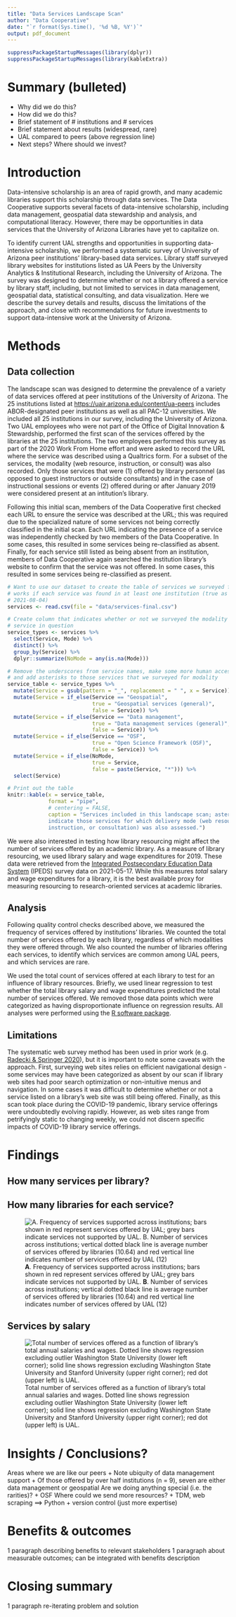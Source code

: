 ```yaml
---
title: "Data Services Landscape Scan"
author: "Data Cooperative"
date: "`r format(Sys.time(), '%d %B, %Y')`"
output: pdf_document
---
```


```r
suppressPackageStartupMessages(library(dplyr))
suppressPackageStartupMessages(library(kableExtra))
```

# Summary (bulleted)

+ Why did we do this?
+ How did we do this?
+ Brief statement of # institutions and # services
+ Brief statement about results (widespread, rare)
+ UAL compared to peers (above regression line)
+ Next steps? Where should we invest?

# Introduction

Data-intensive scholarship is an area of rapid growth, and many academic 
libraries support this scholarship through data services. The Data Cooperative 
supports several facets of data-intensive scholarship, including data 
management, geospatial data stewardship and analysis, and computational 
literacy. However, there may be opportunities in data services that the 
University of Arizona Libraries have yet to capitalize on.

To identify current UAL strengths and opportunities in supporting data-intensive 
scholarship, we performed a systematic survey of University of Arizona peer 
institutions' library-based data services. Library staff surveyed library 
websites for institutions listed as UA Peers by the University Analytics & 
Institutional Research, including the University of Arizona. The survey was 
designed to determine whether or not a library offered a service by library 
staff, including, but not limited to services in data management, geospatial 
data, statistical consulting, and data visualization. Here we describe the 
survey details and results, discuss the limitations of the approach, and close 
with recommendations for future investments to support data-intensive work at 
the University of Arizona.

# Methods

## Data collection

The landscape scan was designed to determine the prevalence of a variety of 
data services offered at peer institutions of the University of Arizona. The 
25 institutions listed at 
[https://uair.arizona.edu/content/ua-peers](https://uair.arizona.edu/content/ua-peers)
includes ABOR-designated peer institutions as well as all PAC-12 universities. 
We included all 25 institutions in our survey, including the University of 
Arizona. Two UAL employees who were not part of the Office of Digital 
Innovation & Stewardship, performed the first scan of the services offered by 
the libraries at the 25 institutions. The two employees performed this survey 
as part of the 2020 Work From Home effort and were asked to record the URL 
where the service was described using a Qualtrics form. For a subset of the 
services, the modality (web resource, instruction, or consult) was also 
recorded. Only those services that were (1) offered by library personnel (as 
opposed to guest instructors or outside consultants) and in the case of 
instructional sessions or events (2) offered during or after January 2019 were 
considered present at an intitution's library.

Following this initial scan, members of the Data Cooperative first 
checked each URL to ensure the service was described at the URL; this was 
required due to the specialized nature of some services not being correctly 
classified in the initial scan. Each URL indicating the presence of a service 
was independently checked by two members of the Data Cooperative. In some 
cases, this resulted in some services being re-classified as absent. Finally, 
for each service still listed as being absent from an institution, members of 
Data Cooperative again searched the institution library's website to confirm 
that the service was not offered. In some cases, this resulted in some services 
being re-classified as present. 

```r
# Want to use our dataset to create the table of services we surveyed for; only
# works if each service was found in at least one institution (true as of 
# 2021-08-04)
services <- read.csv(file = "data/services-final.csv")

# Create column that indicates whether or not we surveyed the modality of the 
# service in question
service_types <- services %>% 
  select(Service, Mode) %>% 
  distinct() %>% 
  group_by(Service) %>% 
  dplyr::summarize(NoMode = any(is.na(Mode)))

# Remove the underscores from service names, make some more human accessible 
# and add asterisks to those services that we surveyed for modality
service_table <- service_types %>%
  mutate(Service = gsub(pattern = "_", replacement = " ", x = Service)) %>%
  mutate(Service = if_else(Service == "Geospatial", 
                           true = "Geospatial services (general)", 
                           false = Service)) %>%
  mutate(Service = if_else(Service == "Data management",
                           true = "Data management services (general)",
                           false = Service)) %>%
  mutate(Service = if_else(Service == "OSF",
                           true = "Open Science Framework (OSF)",
                           false = Service)) %>%
  mutate(Service = if_else(NoMode, 
                           true = Service, 
                           false = paste(Service, "*"))) %>%
  select(Service)

# Print out the table
knitr::kable(x = service_table,
             format = "pipe",
             # centering = FALSE,
             caption = "Services included in this landscape scan; asterisks (*) 
             indicate those services for which delivery mode (web resource, 
             instruction, or consultation) was also assessed.")
```


We were also interested in testing how library resourcing might affect the 
number of services offered by an academic library. As a measure of library 
resourcing, we used library salary and wage expenditures for 2019. These data 
were retrieved from the 
[Integrated Postsecondary Education Data System](https://nces.ed.gov/ipeds/use-the-data)
(IPEDS) survey data on 2021-05-17. While this measures _total_ salary and wage 
expenditures for a library, it is the best available proxy for measuring 
resourcing to research-oriented services at academic libraries.

## Analysis

Following quality control checks described above, we measured the frequency of
services offered by institutions' libraries. We counted the total number of 
services offered by each library, regardless of which modalities they were 
offered through. We also counted the number of libraries offering each 
services, to identify which services are common among UAL peers, and which 
services are rare.

We used the total count of services offered at each library to test for an 
influence of library resources. Briefly, we used linear regression to test 
whether the total library salary and wage expenditures predicted the total 
number of services offered. We removed those data points which were categorized 
as having disproportionate influence on regression results. All analyses were 
performed using the [R software package](https://www.R-project.org/).

## Limitations

The systematic web survey method has been used in prior work (e.g. 
[Radecki & Springer 2020](https://doi.org/10.18665/sr.314397)), but it is 
important to note some caveats with the approach. First, surveying web sites 
relies on efficient navigational design - some services may have been 
categorized as absent by our scan if library web sites had poor search 
optimization or non-intuitive menus and navigation. In some cases it was 
difficult to determine whether or not a service listed on a library's web site 
was still being offered. Finally, as this scan took place during the COVID-19 
pandemic, library service offerings were undoubtedly evolving rapidly. However, 
as web sites range from petrifyingly static to changing weekly, we could not 
discern specific impacts of COVID-19 library service offerings.

# Findings

## How many services per library?
## How many libraries for each service?

![**A**. Frequency of services supported across institutions; bars shown in red represent services offered by UAL; grey bars indicate services not supported by UAL. **B**. Number of services across institutions; vertical dotted black line is average number of services offered by libraries (10.64) and red vertical line indicates number of services offered by UAL (12)](output/service-dist-ranks-az.png)

## Services by salary
![Total number of services offered as a function of library's total annual salaries and wages. Dotted line shows regression excluding outlier Washington State University (lower left corner); solid line shows regression excluding Washington State University and Stanford University (upper right corner); red dot (upper left) is UAL.](output/salaries-services-az.png)

# Insights / Conclusions?
Areas where we are like our peers
  + Note ubiquity of data management support
  + Of those offered by over half institutions (n = 9), seven are either data 
  management or geospatial
Are we doing anything special (i.e. the rarities)?
  + OSF
Where could we send more resources?
  + TDM, web scraping ==> Python
  + version control (just more expertise)

# Benefits & outcomes
1 paragraph describing benefits to relevant stakeholders
1 paragraph about measurable outcomes; can be integrated with benefits description

# Closing summary
1 paragraph re-iterating problem and solution
